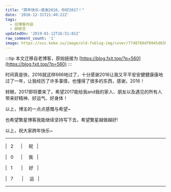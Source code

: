 ```yaml
---
title: "跨年快乐~感谢2016，你好2017！"
date: '2016-12-31T21:40:22Z'
tags:
  - 旧博客内容
  - 碎碎念
updatedOn: '2019-01-12T16:51:01Z'
raw_comment_count: '1'
image: https://oss.keke.su/image/old-fxblog-img/cover/7748760df0945d030aa4a8849079a185.png
---
```


:::tip
本文迁移自老博客，原始链接为 [https://blog.fxit.top/?p=560](https://blog.fxit.top/?p=560)
:::

时间真是快，2016就这样666地过了，十分感谢2016让我又平平安安健健康康地过了一年，让我经历了许多事情，也懂得了很多的东西，感谢，2016！

转眼，2017即将要来了，希望2017能给我and我的家人、朋友以及遇见的所有人带来好精神、好运气、好身体！

以上，博主的一点点感慨与希望~

也希望繁星博客我能继续坚持写下去，希望繁星越做越好!

以上，祝大家跨年快乐~

<hr />

|   2      |     祝   |

|   0      |     我   |

|   1       |     好   |

|   7       |     运   |

<hr />

&nbsp;
